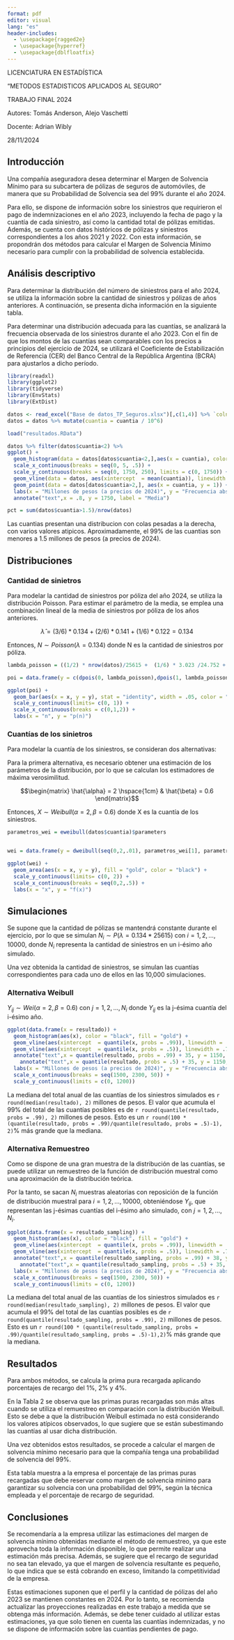 ```yaml
---
format: pdf
editor: visual
lang: "es"
header-includes:
  - \usepackage{ragged2e}
  - \usepackage{hyperref}
  - \usepackage{dblfloatfix}
---
```


\Centering

\vspace{3cm}

\pagenumbering{gobble}

\vspace{5cm}




\Huge

LICENCIATURA EN ESTADÍSTICA



\large
\Huge

\vspace{3cm}

"METODOS ESTADISTICOS APLICADOS AL SEGURO" \Huge \newline \vspace{1cm}

\normalsize

TRABAJO FINAL 2024 \vspace{1cm}

\vspace{3cm}
Autores: Tomás Anderson, Alejo Vaschetti

Docente: Adrian Wibly

28/11/2024 \normalsize


\begin{figure}[b]
\begin{center}
    \includegraphics[width=1\linewidth]{foto1.png}
\end{center}
\end{figure}

```{=tex}
\newpage
\hypersetup{linkcolor = black}
\tableofcontents
```
```{=tex}
\newpage
\pagenumbering{arabic}
```
```{=tex}
\RaggedRight
\newpage
```

## Introducción

Una compañía aseguradora desea determinar el Margen de Solvencia Mínimo para su subcartera de pólizas de seguros de automóviles, de manera que su Probabilidad de Solvencia sea del 99% durante el año 2024.

Para ello, se dispone de información sobre los siniestros que requirieron el pago de indemnizaciones en el año 2023, incluyendo la fecha de pago y la cuantía de cada siniestro, así como la cantidad total de pólizas emitidas. Además, se cuenta con datos históricos de pólizas y siniestros correspondientes a los años 2021 y 2022. Con esta información, se propondrán dos métodos para calcular el Margen de Solvencia Mínimo necesario para cumplir con la probabilidad de solvencia establecida.

## Análisis descriptivo

Para determinar la distribución del número de siniestros para el año 2024, se utiliza la información sobre la cantidad de siniestros y pólizas de años anteriores. A continuación, se presenta dicha información en la siguiente tabla.


\begin{table}[H]
\begin{center}
\begin{tabular}{|l|l|l|l|}
\hline
Año  & Siniestros & Pólizas & Siniestros por póliza \\ \hline
2021 &   3.023         &     24.752    &            `r round(3023/24752, 3)`           \\ \hline
2022 &      3.581      &    25.348     &     `r round(3581/25348, 3)`                  \\ \hline
2023 &     3.431       &    25.615     &      `r round(3431/25615, 3)`                 \\ \hline
\end{tabular}\caption{Sinietros y pólizas históricos}
\label{table:1}
\end{center}
\end{table}



Para determinar una distribución adecuada para las cuantías, se analizará la frecuencia observada de los siniestros durante el año 2023. Con el fin de que los montos de las cuantías sean comparables con los precios a principios del ejercicio de 2024, se utilizará el Coeficiente de Estabilización de Referencia (CER) del Banco Central de la República Argentina (BCRA) para ajustarlos a dicho período.

```r
library(readxl)
library(ggplot2)
library(tidyverse)
library(EnvStats)
library(ExtDist)

datos <- read_excel("Base de datos_TP_Seguros.xlsx")[,c(1,4)] %>% `colnames<-`(c("tiempo", "cuantia"))
datos = datos %>% mutate(cuantia = cuantia / 10^6)

load("resultados.RData")

datos %>% filter(datos$cuantia<2) %>% 
ggplot() + 
  geom_histogram(data = datos[datos$cuantia<2,],aes(x = cuantia), color = "black", fill = "gold") + 
  scale_x_continuous(breaks = seq(0, 5, .5)) +
  scale_y_continuous(breaks = seq(0, 1750, 250), limits = c(0, 1750)) +
  geom_vline(data = datos, aes(xintercept  = mean(cuantia)), linewidth = .75, color = "darkgreen") +
  geom_point(data = datos[datos$cuantia>2,], aes(x = cuantia, y = 1)) +
  labs(x = "Millones de pesos (a precios de 2024)", y = "Frecuencia absoluta") +
  annotate("text",x = .8, y = 1750, label = "Media")

pct = sum(datos$cuantia>1.5)/nrow(datos)
```

Las cuantias presentan una distribucion con colas pesadas a la derecha, con varios valores atipicos. Aproximadamente, el 99% de las cuantias son menores a 1.5 millones de pesos (a precios de 2024).


## Distribuciones

### Cantidad de sinietros

Para modelar la cantidad de siniestros por póliza del año 2024, se utiliza la distribución Poisson. Para estimar el parámetro de la media, se emplea una combinación lineal de la media de siniestros por póliza de los años anteriores.

$$\hat{\lambda} = (3/6) * 0.134 + (2/6) *  0.141 +  (1/6) * 0.122 = 0.134$$

Entonces, $N \sim Poisson(\lambda = 0.134)$ donde N es la cantidad de siniestros por póliza.




```r
lambda_poisson = ((1/2) * nrow(datos)/25615 +  (1/6) * 3.023 /24.752 + (2/6) *  3.581 / 25.348)

poi = data.frame(y = c(dpois(0, lambda_poisson),dpois(1, lambda_poisson),dpois(2, lambda_poisson)), x = c(0,1,2))

ggplot(poi) + 
  geom_bar(aes(x = x, y = y), stat = "identity", width = .05, color = "black", fill = "gold") +
  scale_y_continuous(limits= c(0, 1)) + 
  scale_x_continuous(breaks = c(0,1,2)) +
  labs(x = "n", y = "p(n)")
```




### Cuantías de los sinietros

Para modelar la cuantía de los siniestros, se consideran dos alternativas:

\begin{itemize}
\item Utilizar una distribución Weibull
\item Utilizar un remuestreo de la función de distribución observada
\end{itemize}


Para la primera alternativa, es necesario obtener una estimación de los parámetros de la distribución, por lo que se calculan los estimadores de máxima verosimilitud.

$$\begin{matrix}
\hat{\alpha} = 2 \hspace{1cm} & \hat{\beta} = 0.6
\end{matrix}$$


Entonces, $X \sim Weibull(\alpha = 2, \beta = 0.6)$ donde X es la cuantía de los siniestros.



```r
parametros_wei = eweibull(datos$cuantia)$parameters


wei = data.frame(y = dweibull(seq(0,2,.01), parametros_wei[1], parametros_wei[2]), x = seq(0,2,.01))

ggplot(wei) + 
  geom_area(aes(x = x, y = y), fill = "gold", color = "black") +
  scale_y_continuous(limits= c(0, 2)) + 
  scale_x_continuous(breaks = seq(0,2,.5)) +
  labs(x = "x", y = "f(x)")
```

## Simulaciones

Se supone que la cantidad de pólizas se mantendrá constante durante el ejercicio, por lo que se simulan $N_i \sim P(\lambda = 0.134 * 25615)$ con $i = 1,2,..., 10000$, donde $N_i$ representa la cantidad de siniestros en un i-ésimo año simulado.

Una vez obtenida la cantidad de siniestros, se simulan las cuantías correspondientes para cada uno de ellos en las 10,000 simulaciones.

### Alternativa Weibull

$Y_{ij} \sim Wei(\alpha = 2, \beta = 0.6)$ con $j = 1,2,...,N_i$ donde $Y_{ij}$ es la j-ésima cuantía del i-ésimo año.

```r
ggplot(data.frame(x = resultado)) +
  geom_histogram(aes(x), color = "black", fill = "gold") +
  geom_vline(aes(xintercept  = quantile(x, probs = .99)), linewidth = .75, color = "darkgreen")  +
  geom_vline(aes(xintercept  = quantile(x, probs = .5)), linewidth = .75, color = "darkgreen")  +
  annotate("text",x = quantile(resultado, probs = .99) + 35, y = 1150, label = "Percentil 99%") +
    annotate("text",x = quantile(resultado, probs = .5) + 35, y = 1150, label = "Percentil 50%") +
  labs(x = "Millones de pesos (a precios de 2024)", y = "Frecuencia absoluta") +
  scale_x_continuous(breaks = seq(1500, 2300, 50)) +
  scale_y_continuous(limits = c(0, 1200))
```
 
La mediana del total anual de las cuantías de los siniestros simulados es `r round(median(resultado), 2)` millones de pesos. El valor que acumula el 99% del total de las cuantías posibles es de `r round(quantile(resultado, probs = .99), 2)` millones de pesos. Esto es un `r round(100 * (quantile(resultado, probs = .99)/quantile(resultado, probs = .5)-1), 2)`% más grande que la mediana.

### Alternativa Remuestreo

Como se dispone de una gran muestra de la distribución de las cuantías, se puede utilizar un remuestreo de la función de distribución muestral como una aproximación de la distribución teórica.

Por la tanto, se sacan $N_i$ muestras aleatorias con reposición de la función de distribución muestral para $i=1,2,...,10000$, obteniéndose  $Y_{ij}$, que representan las j-ésimas cuantías del i-ésimo año simulado, con $j = 1,2,...,N_i$.




```r
ggplot(data.frame(x = resultado_sampling)) +
  geom_histogram(aes(x), color = "black", fill = "gold") +
  geom_vline(aes(xintercept  = quantile(x, probs = .99)), linewidth = .75, color = "darkgreen")  +
  geom_vline(aes(xintercept  = quantile(x, probs = .5)), linewidth = .75, color = "darkgreen")  +
  annotate("text",x = quantile(resultado_sampling, probs = .99) + 38, y = 1100, label = "Percentil 99%") +
    annotate("text",x = quantile(resultado_sampling, probs = .5) + 35, y = 1100, label = "Percentil 50%") +
  labs(x = "Millones de pesos (a precios de 2024)", y = "Frecuencia absoluta") +
  scale_x_continuous(breaks = seq(1500, 2300, 50)) +
  scale_y_continuous(limits = c(0, 1200))
```


La mediana del total anual de las cuantías de los siniestros simulados es `r round(median(resultado_sampling), 2)` millones de pesos. El valor que acumula el 99% del total de las cuantías posibles es de `r round(quantile(resultado_sampling, probs = .99), 2)` millones de pesos. Esto es un `r round(100 * (quantile(resultado_sampling, probs = .99)/quantile(resultado_sampling, probs = .5)-1),2)`% más grande que la mediana.

## Resultados

Para ambos métodos, se calcula la prima pura recargada aplicando porcentajes de recargo del 1%, 2% y 4%.

\begin{table}[H]
\begin{center}
\begin{tabular}{|l|lll|}
\hline
Prima pura recargada & \multicolumn{3}{l|}{\% de recargo de seguridad}           \\ \hline
Metodo               & \multicolumn{1}{l|}{1\%} & \multicolumn{1}{l|}{2\%} & 4\% \\ \hline
Weibull              & \multicolumn{1}{l|}{`r round(1000 * quantile(resultado, probs = .5) * 1.01 / 25615, 3)`}   & \multicolumn{1}{l|}{`r round(1000 * quantile(resultado, probs = .5) * 1.02 / 25615, 3)`}   & `r round(1000 * quantile(resultado, probs = .5) * 1.04 / 25615, 3)`   \\ \hline
Remuestreo           & \multicolumn{1}{l|}{`r round(1000 * quantile(resultado_sampling, probs = .5) * 1.01 / 25615, 3)`}   & \multicolumn{1}{l|}{`r round(1000 * quantile(resultado_sampling, probs = .5) * 1.02 / 25615, 3)`}   & `r round(1000 * quantile(resultado_sampling, probs = .5) * 1.04 / 25615, 3)`   \\ \hline
\end{tabular}\caption{Prima pura recargada en miles de pesos}
\label{table:1}
\end{center}
\end{table}

En la Tabla 2 se observa que las primas puras recargadas son más altas cuando se utiliza el remuestreo en comparación con la distribución Weibull. Esto se debe a que la distribución Weibull estimada no está considerando los valores atípicos observados, lo que sugiere que se están subestimando las cuantías al usar dicha distribución.


Una vez obtenidos estos resultados, se procede a calcular el margen de solvencia mínimo necesario para que la compañía tenga una probabilidad de solvencia del 99%.



\begin{table}[H]
\begin{center}
\begin{tabular}{|l|lll|}
\hline
MSM  & \multicolumn{3}{l|}{\% de recargo de seguridad}           \\ \hline
Metodo     & \multicolumn{1}{l|}{1\%} & \multicolumn{1}{l|}{2\%} & 4\% \\ \hline
Weibull    & \multicolumn{1}{l|}{`r round(100 * (quantile(resultado, probs = .99) / (quantile(resultado, probs = .5) * 1.01) - 1), 2)`}   & \multicolumn{1}{l|}{`r round(100 * (quantile(resultado, probs = .99) / (quantile(resultado, probs = .5) * 1.02) - 1), 2)`}   & `r round(100 * (quantile(resultado, probs = .99) / (quantile(resultado, probs = .5) * 1.04) - 1), 2)`   \\ \hline
Remuestreo & \multicolumn{1}{l|}{`r round(100 * (quantile(resultado_sampling, probs = .99) / (quantile(resultado_sampling, probs = .5) * 1.01) - 1), 2)`}   & \multicolumn{1}{l|}{`r round(100 * (quantile(resultado_sampling, probs = .99) / (quantile(resultado_sampling, probs = .5) * 1.02) - 1), 2)`}   & `r round(100 * (quantile(resultado_sampling, probs = .99) / (quantile(resultado_sampling, probs = .5) * 1.04) - 1), 2)`   \\ \hline
\end{tabular}\caption{Margen de solvencia minimo en porcentaje de prima pura recargada}
\label{table:1}
\end{center}
\end{table}

Esta tabla muestra a la empresa el porcentaje de las primas puras recargadas que debe reservar como margen de solvencia minimo para garantizar su solvencia con una probabilidad del 99%, según la técnica empleada  y el porcentaje de recargo de seguridad.

## Conclusiones

Se recomendaría a la empresa utilizar las estimaciones del margen de solvencia mínimo obtenidas mediante el método de remuestreo, ya que este aprovecha toda la información disponible, lo que permite realizar una estimación más precisa. Además, se sugiere que el recargo de seguridad no sea tan elevado, ya que el margen de solvencia resultante es pequeño, lo que indica que se está cobrando en exceso, limitando la competitividad de la empresa.

Estas estimaciones suponen que el perfil y la cantidad de pólizas del año 2023 se mantienen constantes en 2024. Por lo tanto, se recomienda actualizar las proyecciones realizadas en este trabajo a medida que se obtenga más información. Además, se debe tener cuidado al utilizar estas estimaciones, ya que solo tienen en cuenta las cuantías indemnizadas, y no se dispone de información sobre las cuantías pendientes de pago.



